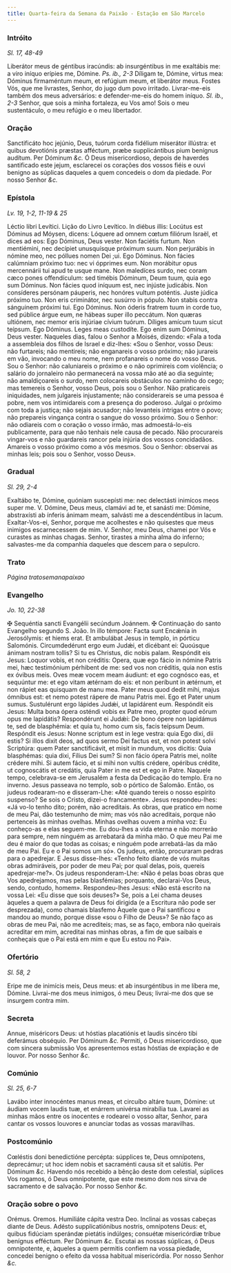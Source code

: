 ```yaml
---
title: Quarta-feira da Semana da Paixão - Estação em São Marcelo
---
```


### Intróito

_Sl. 17, 48-49_

<div class="grid grid-cols-2 gap-5">
  <span class="text-justify">
    Liberátor meus de géntibus iracúndis: ab insurgéntibus in me exaltábis me: a
    viro iníquo erípies me, Dómine. <em>Ps. ib., 2-3</em> Díligam te, Dómine,
    virtus mea: Dóminus firmaméntum meum, et refúgium meum, et liberátor meus.
  </span>
  <span class="text-justify">
    Fostes Vós, que me livrastes, Senhor, do jugo dum povo irritado.
    Livrar-me-eis também dos meus adversários: e defender-me-eis do homem
    iníquo. <em>Sl. ib., 2-3</em> Senhor, que sois a minha fortaleza, eu Vos
    amo! Sois o meu sustentáculo, o meu refúgio e o meu libertador.
  </span>
</div>

### Oração

<div class="grid grid-cols-2 gap-5">
  <span class="text-justify">
    Sanctificáto hoc jejúnio, Deus, tuórum corda fidélium miserátor illústra: et
    quibus devotiónis præstas afféctum, præbe supplicántibus pium benígnus
    audítum. Per Dóminum <em>&c.</em>
  </span>
  <span class="text-justify">
    Ó Deus misericordioso, depois de haverdes santificado este jejum, esclarecei
    os corações dos vossos fiéis e ouvi benigno as súplicas daqueles a quem
    concedeis o dom da piedade. Por nosso Senhor <em>&c.</em>
  </span>
</div>

### Epístola

_Lv. 19, 1-2, 11-19 & 25_

<div class="grid grid-cols-2 gap-5">
  <span class="text-justify">Léctio libri Levítici.</span>
  <span class="text-justify">Lição do Livro Levítico.</span>
  <span class="text-justify">
    In diébus illis: Locútus est Dóminus ad Móysen, dicens: Lóquere ad omnem
    cœtum filiórum Israël, et dices ad eos: Ego Dóminus, Deus vester. Non
    faciétis furtum. Non mentiémini, nec decípiet unusquísque próximum suum. Non
    perjurábis in nómine meo, nec póllues nomen Dei ;ui. Ego Dóminus. Non fácies
    calúmniam próximo tuo: nec vi ópprimes eum. Non morábitur opus mercennárii
    tui apud te usque mane. Non maledíces surdo, nec coram cæco pones
    offendículum: sed timébis Dóminum, Deum tuum, quia ego sum Dóminus. Non
    fácies quod iníquum est, nec injúste judicábis. Non consíderes persónam
    páuperis, nec honóres vultum poténtis. Juste júdica próximo tuo. Non eris
    criminátor, nec susúrro in pópulo. Non stabis contra sánguinem próximi tui.
    Ego Dóminus. Non óderis fratrem tuum in corde tuo, sed públice árgue eum, ne
    hábeas super illo peccátum. Non quæras ultiónem, nec memor eris injúriae
    cívium tuórum. Díliges amícum tuum sicut teípsum. Ego Dóminus. Leges meas
    custodíte. Ego enim sum Dóminus, Deus vester.
  </span>
  <span class="text-justify">
    Naqueles dias, falou o Senhor a Moisés, dizendo: «Fala a toda a assembleia
    dos filhos de Israel e diz-lhes: «Sou o Senhor, vosso Deus: não furtareis;
    não mentireis; não enganareis o vosso próximo; não jurareis em vão,
    invocando o meu nome, nem profanareis o nome do vosso Deus. Sou o Senhor:
    não caluniareis o próximo e o não oprimireis com violência; o salário do
    jornaleiro não permanecerá na vossa mão até ao dia seguinte; não
    amaldiçoareis o surdo, nem colocareis obstáculos no caminho do cego; mas
    temereis o Senhor, vosso Deus, pois sou o Senhor. Não praticareis
    iniquidades, nem julgareis injustamente; não considerareis se uma pessoa é
    pobre, nem vos intimidareis com a presença do poderoso. Julgai o próximo com
    toda a justiça; não sejais acusador; não levanteis intrigas entre o povo;
    não prepareis vingança contra o sangue do vosso próximo. Sou o Senhor: não
    odiareis com o coração o vosso irmão, mas admoestá-lo-eis publicamente, para
    que não tenhais nele causa de pecado. Não procurareis vingar-vos e não
    guardareis rancor pela injúria dos vossos concidadãos. Amareis o vosso
    próximo como a vós mesmos. Sou o Senhor: observai as minhas leis; pois sou o
    Senhor, vosso Deus».
  </span>
</div>

### Gradual

_Sl. 29, 2-4_

<div class="grid grid-cols-2 gap-5">
  <span class="text-justify">
    Exaltábo te, Dómine, quóniam suscepísti me: nec delectásti inimícos meos
    super me. V. Dómine, Deus meus, clamávi ad te, et sanásti me: Dómine,
    abstraxísti ab ínferis ánimam meam, salvásti me a descendéntibus in lacum.
  </span>
  <span class="text-justify">
    Exaltar-Vos-ei, Senhor, porque me acolhestes e não quisestes que meus
    inimigos escarnecessem de mim. V. Senhor, meu Deus, chamei por Vós e
    curastes as minhas chagas. Senhor, tirastes a minha alma do inferno;
    salvastes-me da companhia daqueles que descem para o sepulcro.
  </span>
</div>

### Trato

_Página tratosemanapaixao_

### Evangelho

_Jo. 10, 22-38_

<div class="grid grid-cols-2 gap-5">
  <span class="text-justify">
    <span class="text-red-500">&#10016;</span> Sequéntia sancti Evangélii
    secúndum Joánnem.
  </span>
  <span class="text-justify">
    <span class="text-red-500">&#10016;</span> Continuação do santo Evangelho
    segundo S. João.
  </span>
  <span class="text-justify">
    In illo témpore: Facta sunt Encǽnia in Jerosólymis: et hiems erat. Et
    ambulábat Jesus in templo, in pórticu Salomónis. Circumdedérunt ergo eum
    Judǽi, et dicébant ei: Quoúsque ánimam nostram tollis? Si tu es Christus,
    dic nobis palam. Respóndit eis Jesus: Loquor vobis, et non créditis: Opera,
    quæ ego fácio in nómine Patris mei, hæc testimónium pérhibent de me: sed vos
    non créditis, quia non estis ex óvibus meis. Oves meæ vocem meam áudiunt: et
    ego cognósco eas, et sequúntur me: et ego vitam ætérnam do eis: et non
    períbunt in ætérnum, et non rápiet eas quisquam de manu mea. Pater meus quod
    dedit mihi, majus ómnibus est: et nemo potest rápere de manu Patris mei. Ego
    et Pater unum sumus. Sustulérunt ergo lápides Judǽi, ut lapidárent eum.
    Respóndit eis Jesus: Multa bona ópera osténdi vobis ex Patre meo, propter
    quod eórum opus me lapidátis? Respondérunt ei Judǽi: De bono ópere non
    lapidámus te, sed de blasphémia: et quia tu, homo cum sis, facis teípsum
    Deum. Respóndit eis Jesus: Nonne scriptum est in lege vestra: quia Ego dixi,
    dii estis? Si illos dixit deos, ad quos sermo Dei factus est, et non potest
    solvi Scriptúra: quem Pater sanctificávit, et misit in mundum, vos dicitis:
    Quia blasphémas: quia dixi, Fílius Dei sum? Si non fácio ópera Patris mei,
    nolíte crédere mihi. Si autem fácio, et si mihi non vultis crédere, opéribus
    crédite, ut cognoscátis et credátis, quia Pater in me est et ego in Patre.
  </span>
  <span class="text-justify">
    Naquele tempo, celebrava-se em Jerusalém a festa da Dedicação do templo. Era
    no inverno. Jesus passeava no templo, sob o pórtico de Salomão. Então, os
    judeus rodearam-no e disseram-Lhe: «Até quando tereis o nosso espírito
    suspenso? Se sois o Cristo, dizei-o francamente». Jesus respondeu-lhes: «Já
    vo-lo tenho dito; porém, não acreditais. As obras, que pratico em nome de
    meu Pai, dão testemunho de mim; mas vós não acreditais, porque não
    pertenceis às minhas ovelhas. Minhas ovelhas ouvem a minha voz: Eu
    conheço-as e elas seguem-me. Eu dou-lhes a vida eterna e não morrerão para
    sempre, nem ninguém as arrebatará da minha mão. O que meu Pai me deu é maior
    do que todas as coisas; e ninguém pode arrebatá-las da mão de meu Pai. Eu e
    o Pai somos um só». Os judeus, então, procuraram pedras para o apedrejar. E
    Jesus disse-lhes: «Tenho feito diante de vós muitas obras admiráveis, por
    poder de meu Pai; por qual delas, pois, quereis apedrejar-me?». Os judeus
    responderam-Lhe: «Não é pelas boas obras que Vos apedrejamos, mas pelas
    blasfémias; porquanto, declarai-Vos Deus, sendo, contudo, homem».
    Respondeu-lhes Jesus: «Não está escrito na vossa Lei: «Eu disse que sois
    deuses?» Se, pois a Lei chama deuses àqueles a quem a palavra de Deus foi
    dirigida (e a Escritura não pode ser desprezada), como chamais blasfemo
    Àquele que o Pai santificou e mandou ao mundo, porque disse «sou o Filho de
    Deus»? Se não faço as obras de meu Pai, não me acrediteis; mas, se as faço,
    embora não queirais acreditar em mim, acreditai nas minhas obras, a fim de
    que saibais e conheçais que o Pai está em mim e que Eu estou no Pai».
  </span>
</div>

### Ofertório

_Sl. 58, 2_

<div class="grid grid-cols-2 gap-5">
  <span class="text-justify">
    Eripe me de inimícis meis, Deus meus: et ab insurgéntibus in me líbera me,
    Dómine.
  </span>
  <span class="text-justify">
    Livrai-me dos meus inimigos, ó meu Deus; livrai-me dos que se insurgem
    contra mim.
  </span>
</div>

### Secreta

<div class="grid grid-cols-2 gap-5">
  <span class="text-justify">
    Annue, miséricors Deus: ut hóstias placatiónis et laudis sincéro tibi
    deferámus obséquio. Per Dóminum <em>&c.</em>
  </span>
  <span class="text-justify">
    Permiti, ó Deus misericordioso, que com sincera submissão Vos apresentemos
    estas hóstias de expiação e de louvor. Por nosso Senhor <em>&c.</em>
  </span>
</div>

### Comúnio

_Sl. 25, 6-7_

<div class="grid grid-cols-2 gap-5">
  <span class="text-justify">
    Lavábo inter innocéntes manus meas, et circuíbo altáre tuum, Dómine: ut
    áudiam vocem laudis tuæ, et enárrem univérsa mirabília tua.
  </span>
  <span class="text-justify">
    Lavarei as minhas mãos entre os inocentes e rodearei o vosso altar, Senhor,
    para cantar os vossos louvores e anunciar todas as vossas maravilhas.
  </span>
</div>

### Postcomúnio

<div class="grid grid-cols-2 gap-5">
  <span class="text-justify">
    Cœléstis doni benedictióne percépta: súpplices te, Deus omnípotens,
    deprecámur; ut hoc idem nobis et sacraménti causa sit et salútis. Per
    Dóminum <em>&c.</em>
  </span>
  <span class="text-justify">
    Havendo nós recebido a bênção deste dom celestial, súplices Vos rogamos, ó
    Deus omnipotente, que este mesmo dom nos sirva de sacramento e de salvação.
    Por nosso Senhor <em>&c.</em>
  </span>
</div>

### Oração sobre o povo

<div class="grid grid-cols-2 gap-5">
  <span class="text-red-500 text-center">Orémus.</span>
  <span class="text-red-500 text-center">Oremos.</span>
  <span class="text-justify">Humiliáte cápita vestra Deo.</span>
  <span class="text-justify">Inclinai as vossas cabeças diante de Deus.</span>
  <span class="text-justify">
    Adésto supplicatiónibus nostris, omnípotens Deus: et, quibus fidúciam
    sperándæ pietátis indúlges; consuétæ misericórdiæ tríbue benígnus efféctum.
    Per Dóminum <em>&c.</em>
  </span>
  <span class="text-justify">
    Escutai as nossas súplicas, ó Deus omnipotente, e, àqueles a quem permitis
    confiem na vossa piedade, concedei benigno o efeito da vossa habitual
    misericórdia. Por nosso Senhor <em>&c.</em>
  </span>
</div>
